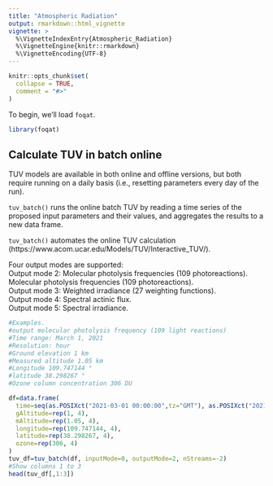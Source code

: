 ```yaml
---
title: "Atmospheric Radiation"
output: rmarkdown::html_vignette
vignette: >
  %\VignetteIndexEntry{Atmospheric_Radiation}
  %\VignetteEngine{knitr::rmarkdown}
  %\VignetteEncoding{UTF-8}
---
```


```r
knitr::opts_chunk$set(
  collapse = TRUE,
  comment = "#>"
)
```

To begin, we’ll load `foqat`.

```r
library(foqat)
```

## Calculate TUV in batch online
TUV models are available in both online and offline versions, but both require running on a daily basis (i.e., resetting parameters every day of the run).  

`tuv_batch()` runs the online batch TUV by reading a time series of the proposed input parameters and their values, and aggregates the results to a new data frame.  

`tuv_batch()`  automates the online TUV calculation (https://www.acom.ucar.edu/Models/TUV/Interactive_TUV/).  

Four output modes are supported:    
Output mode 2: Molecular photolysis frequencies (109 photoreactions). Molecular photolysis frequencies (109 photoreactions).   
Output mode 3: Weighted irradiance (27 weighting functions).   
Output mode 4: Spectral actinic flux.  
Output mode 5: Spectral irradiance.   

```r
#Examples.
#output molecular photolysis frequency (109 light reactions)
#Time range: March 1, 2021
#Resolution: hour
#Ground elevation 1 km
#Measured altitude 1.05 km
#Longitude 109.747144 °
#latitude 38.298267 °
#Ozone column concentration 306 DU

df=data.frame(
  time=seq(as.POSIXct("2021-03-01 00:00:00",tz="GMT"), as.POSIXct("2021-03-01 3:00:00",tz="GMT"), by="hour"), 
  gAltitude=rep(1, 4), 
  mAltitude=rep(1.05, 4),
  longitude=rep(109.747144, 4),
  latitude=rep(38.298267, 4),
  ozone=rep(306, 4)
)
tuv_df=tuv_batch(df, inputMode=0, outputMode=2, nStreams=-2)
#Show columns 1 to 3
head(tuv_df[,1:3])
```